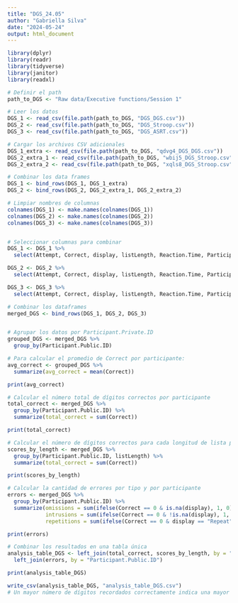 ```yaml
---
title: "DGS_24.05"
author: "Gabriella Silva"
date: "2024-05-24"
output: html_document
---
```


```r
library(dplyr)
library(readr)
library(tidyverse)
library(janitor)
library(readxl)

# Definir el path
path_to_DGS <- "Raw data/Executive functions/Session 1"

# Leer los datos
DGS_1 <- read_csv(file.path(path_to_DGS, "DGS_DGS.csv"))
DGS_2 <- read_csv(file.path(path_to_DGS, "DGS_Stroop.csv"))
DGS_3 <- read_csv(file.path(path_to_DGS, "DGS_ASRT.csv"))

# Cargar los archivos CSV adicionales
DGS_1_extra <- read_csv(file.path(path_to_DGS, "qdvg4_DGS_DGS.csv"))
DGS_2_extra_1 <- read_csv(file.path(path_to_DGS, "wbij5_DGS_Stroop.csv"))
DGS_2_extra_2 <- read_csv(file.path(path_to_DGS, "xqls8_DGS_Stroop.csv"))

# Combinar los data frames
DGS_1 <- bind_rows(DGS_1, DGS_1_extra)
DGS_2 <- bind_rows(DGS_2, DGS_2_extra_1, DGS_2_extra_2)

# Limpiar nombres de columnas
colnames(DGS_1) <- make.names(colnames(DGS_1))
colnames(DGS_2) <- make.names(colnames(DGS_2))
colnames(DGS_3) <- make.names(colnames(DGS_3))


# Seleccionar columnas para combinar
DGS_1 <- DGS_1 %>%
  select(Attempt, Correct, display, listLength, Reaction.Time, Participant.Public.ID)

DGS_2 <- DGS_2 %>%
  select(Attempt, Correct, display, listLength, Reaction.Time, Participant.Public.ID)

DGS_3 <- DGS_3 %>%
  select(Attempt, Correct, display, listLength, Reaction.Time, Participant.Public.ID)

# Combinar los dataframes
merged_DGS <- bind_rows(DGS_1, DGS_2, DGS_3)


# Agrupar los datos por Participant.Private.ID
grouped_DGS <- merged_DGS %>%
  group_by(Participant.Public.ID)

# Para calcular el promedio de Correct por participante:
avg_correct <- grouped_DGS %>%
  summarize(avg_correct = mean(Correct))

print(avg_correct)

# Calcular el número total de dígitos correctos por participante
total_correct <- merged_DGS %>%
  group_by(Participant.Public.ID) %>%
  summarize(total_correct = sum(Correct))

print(total_correct)

# Calcular el número de dígitos correctos para cada longitud de lista por participante
scores_by_length <- merged_DGS %>%
  group_by(Participant.Public.ID, listLength) %>%
  summarize(total_correct = sum(Correct))

print(scores_by_length)

# Calcular la cantidad de errores por tipo y por participante
errors <- merged_DGS %>%
  group_by(Participant.Public.ID) %>%
  summarize(omissions = sum(ifelse(Correct == 0 & is.na(display), 1, 0)),
            intrusions = sum(ifelse(Correct == 0 & !is.na(display), 1, 0)),
            repetitions = sum(ifelse(Correct == 0 & display == "Repeat", 1, 0)))

print(errors)

# Combinar los resultados en una tabla única
analysis_table_DGS <- left_join(total_correct, scores_by_length, by = "Participant.Public.ID") %>%
  left_join(errors, by = "Participant.Public.ID")

print(analysis_table_DGS)

write_csv(analysis_table_DGS, "analysis_table_DGS.csv")
# Un mayor número de dígitos recordados correctamente indica una mayor capacidad de memoria de trabajo.
```

